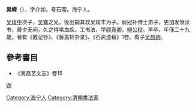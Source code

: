'''吴嵘'''（{{bd|1726年||1754年}}），字介如，号石斋。海宁人。

[[吴玫中|吴玫中]]次子，[[吴骞|吴骞]]之兄。後出嗣其叔吴玫丰为子。弱冠补博士弟子。更加发愤读书，晨夕无间，久之得咯血疾。工书法，学[[颜真卿|颜真卿]]、[[柳公权|柳公权]]。早卒，年僅二十九歲。著有《戴记钞》、《藤盖轩杂录》、《石斋遗稿》1卷。有子[[吴昂驹|吴昂驹]]。

==參考書目==
*《海昌艺文志》卷15
[[category:清朝作家|W]]
[[Category:海宁人|Category:海宁人]]
[[Category:清朝書法家|Category:清朝書法家]]